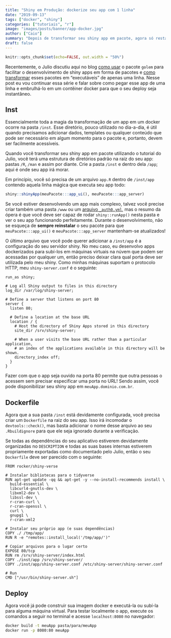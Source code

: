 ```yaml
---
title: "Shiny em Produção: dockerize seu app com 1 linha"
date: "2019-09-13"
tags: ["docker", "shiny"]
categories: ["tutoriais", "r"]
image: "images/posts/banner/app-docker.jpg"
author: ["Caio"]
summary: "Depois de transformar seu shiny app em pacote, agora só resta transformá-lo em docker."
draft: false
---
```


```r
knitr::opts_chunk$set(echo=FALSE, out.width = "50%")
```

Recentemente, o Julio discutiu aqui no blog
[como usar](https://www.curso-r.com/blog/2019-07-16-golem/) o pacote `golem`
para facilitar o desenvolvimento de shiny apps em forma de pacotes e
[como transformar](https://www.curso-r.com/blog/2019-08-27-app-pacote/) esses
pacotes em "executáveis" de apenas uma linha. Nesse post eu vou continuar essa
série e falar sobre como pegar esse app de uma linha e embrulhá-lo em um
contêiner docker para que o seu deploy seja instantâneo.

## Inst

Essencialmente toda a magia da transformação de um app em um docker ocorre na
pasta `/inst`. Esse diretório, pouco utilizado no dia-a-dia, é útil quando
precisamos adicionar dados, templates ou qualquer conteúdo que pode ser
necessário em algum momento para o pacote e, portanto, devem ser facilmente
acessíveis.

Quando você transformar seu shiny app em pacote utilizando o tutorial do Julio,
você terá uma estrutura de diretórios padrão na raiz do seu app: pastas `/R`,
`/man` e assim por diante. Crie a pasta `/inst` e dentro dela `/app`; aqui é
onde seu app irá morar.

Em princípio, você só precisa de um arquivo `app.R` dentro de `/inst/app`
contendo aquela linha mágica que executa seu app todo:

```r
shiny::shinyApp(meuPacote:::app_ui(), meuPacote:::app_server)
```

Se você estiver desenvolvendo um app mais complexo, talvez você precise
criar também uma pasta `/www` ou um
[arquivo `_auth0.yml`](https://www.curso-r.com/blog/2019-07-19-auth0-pkg/), mas
o resumo da ópera é que você deve ser capaz de rodar `shiny::runApp()` nesta
pasta e ver o seu app funcionando perfeitamente. Durante o desenvolvimento, não
se esqueça de **sempre reinstalar** o seu pacote para que `meuPacote:::app_ui()`
e `meuPacote:::app_server` mantenham-se atualizados!

O último arquivo que você pode querer adicionar a `/inst/app` é a configuração
do seu servidor shiny. No meu caso, eu desenvolvo apps dockerizados para
subí-los em máquinas virtuais na núvem que podem ser acessadas por qualquer um,
então preciso deixar clara qual porta deve ser utilizada pelo meu shiny. Como
minhas máquinas suportam o protocolo HTTP, meu `shiny-server.conf` é o seguinte:

```
run_as shiny;

# Log all Shiny output to files in this directory
log_dir /var/log/shiny-server;

# Define a server that listens on port 80
server {
  listen 80;

  # Define a location at the base URL
  location / {
    # Host the directory of Shiny Apps stored in this directory
    site_dir /srv/shiny-server;

    # When a user visits the base URL rather than a particular application,
    # an index of the applications available in this directory will be shown.
    directory_index off;
  }
}
```

Fazer com que o app seja ouvido na porta 80 permite que outra pessoas o acessem
sem precisar especificar uma porta no URL! Sendo assim, você pode disponibilizar
seu shiny app em `meuApp.dominio.com.br`.

## Dockerfile

Agora que a sua pasta `/inst` está devidamente configurada, você precisa criar
um `Dockerfile` na raiz do seu app. Isso irá incomodar o `devtools::check()`,
mas basta adicionar o nome desse arquivo ao seu `.Rbuildignore` para que ele
seja ignorado durante a verificação.

Se todas as dependências do seu aplicativo estiverem devidamente organizadas no
`DESCRIPTION` e todas as suas bases internas estiverem propriamente exportadas
como documentado pelo Julio, então o seu `Dockerfile` deve ser parecido com o
seguinte:

```
FROM rocker/shiny-verse

# Instalar bibliotecas para o tidyverse
RUN apt-get update -qq && apt-get -y --no-install-recommends install \
  build-essential \
  libcurl4-gnutls-dev \
  libxml2-dev \
  libssl-dev \
  r-cran-curl \
  r-cran-openssl \
  curl \
  gnupg1 \
  r-cran-xml2

# Instalar seu próprio app (e suas dependências)
COPY ./ /tmp/app/
RUN R -e "remotes::install_local('/tmp/app/')"

# Copiar arquivos para o lugar certo
EXPOSE 80/tcp
RUN rm /srv/shiny-server/index.html
COPY ./inst/app /srv/shiny-server/
COPY ./inst/app/shiny-server.conf /etc/shiny-server/shiny-server.conf

# Run
CMD ["/usr/bin/shiny-server.sh"]
```

## Deploy

Agora você já pode construir sua imagem docker e executá-la ou subí-la para
alguma máquina virtual. Para testar localmente o app, execute os comandos a
seguir no terminal e acesse `localhost:8080` no navegador:

```sh
docker build -t meuApp pasta/para/meuApp
docker run -p 8080:80 meuApp
```
